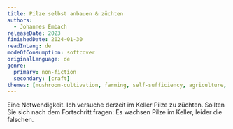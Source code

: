 ```yaml
---
title: Pilze selbst anbauen & züchten
authors:
  - Johannes Embach
releaseDate: 2023
finishedDate: 2024-01-30
readInLang: de
modeOfConsumption: softcover
originalLanguage: de
genre:
  primary: non-fiction
  secondary: [craft]
themes: [mushroom-cultivation, farming, self-sufficiency, agriculture, diy]
---
```


Eine Notwendigkeit. Ich versuche derzeit im Keller Pilze zu züchten. Sollten Sie
sich nach dem Fortschritt fragen: Es wachsen Pilze im Keller, leider die
falschen.
